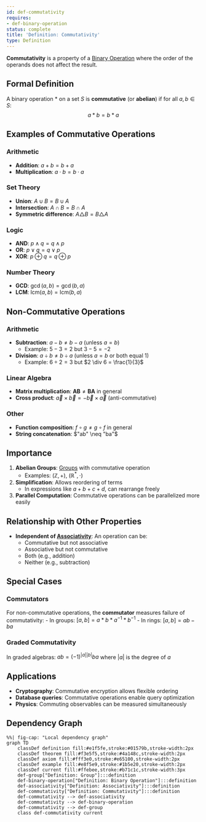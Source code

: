 ```yaml
---
id: def-commutativity
requires:
- def-binary-operation
status: complete
title: 'Definition: Commutativity'
type: Definition
---
```


**Commutativity** is a property of a [Binary Operation](def-binary-operation.qmd) where the order of the operands does not affect the result.

## Formal Definition

A binary operation $*$ on a set $S$ is **commutative** (or **abelian**) if for all $a, b \in S$:
$$a * b = b * a$$

## Examples of Commutative Operations

### Arithmetic
- **Addition**: $a + b = b + a$
- **Multiplication**: $a \cdot b = b \cdot a$

### Set Theory
- **Union**: $A \cup B = B \cup A$
- **Intersection**: $A \cap B = B \cap A$
- **Symmetric difference**: $A \triangle B = B \triangle A$

### Logic
- **AND**: $p \land q = q \land p$
- **OR**: $p \lor q = q \lor p$
- **XOR**: $p \oplus q = q \oplus p$

### Number Theory
- **GCD**: $\gcd(a, b) = \gcd(b, a)$
- **LCM**: $\text{lcm}(a, b) = \text{lcm}(b, a)$

## Non-Commutative Operations

### Arithmetic
- **Subtraction**: $a - b \neq b - a$ (unless $a = b$)
  - Example: $5 - 3 = 2$ but $3 - 5 = -2$
- **Division**: $a \div b \neq b \div a$ (unless $a = b$ or both equal 1)
  - Example: $6 \div 2 = 3$ but $2 \div 6 = \frac{1}{3}$

### Linear Algebra
- **Matrix multiplication**: $\mathbf{AB} \neq \mathbf{BA}$ in general
- **Cross product**: $\vec{a} \times \vec{b} = -\vec{b} \times \vec{a}$ (anti-commutative)

### Other
- **Function composition**: $f \circ g \neq g \circ f$ in general
- **String concatenation**: $"ab" \neq "ba"$

## Importance

1. **Abelian Groups**: [Groups](def-group.qmd) with commutative operation
   - Examples: $(\mathbb{Z}, +)$, $(\mathbb{R}^*, \cdot)$

2. **Simplification**: Allows reordering of terms
   - In expressions like $a + b + c + d$, can rearrange freely

3. **Parallel Computation**: Commutative operations can be parallelized more easily

## Relationship with Other Properties

- **Independent of [Associativity](def-associativity.qmd)**: An operation can be:
  - Commutative but not associative
  - Associative but not commutative
  - Both (e.g., addition)
  - Neither (e.g., subtraction)

## Special Cases

### Commutators
For non-commutative operations, the **commutator** measures failure of commutativity:
- In groups: $[a, b] = a * b * a^{-1} * b^{-1}$
- In rings: $[a, b] = ab - ba$

### Graded Commutativity
In graded algebras: $ab = (-1)^{|a||b|}ba$ where $|a|$ is the degree of $a$

## Applications

- **Cryptography**: Commutative encryption allows flexible ordering
- **Database queries**: Commutative operations enable query optimization
- **Physics**: Commuting observables can be measured simultaneously

## Dependency Graph

```mermaid
%%| fig-cap: "Local dependency graph"
graph TD
    classDef definition fill:#e1f5fe,stroke:#01579b,stroke-width:2px
    classDef theorem fill:#f3e5f5,stroke:#4a148c,stroke-width:2px
    classDef axiom fill:#fff3e0,stroke:#e65100,stroke-width:2px
    classDef example fill:#e8f5e9,stroke:#1b5e20,stroke-width:2px
    classDef current fill:#ffebee,stroke:#b71c1c,stroke-width:3px
    def-group["Definition: Group"]:::definition
    def-binary-operation["Definition: Binary Operation"]:::definition
    def-associativity["Definition: Associativity"]:::definition
    def-commutativity["Definition: Commutativity"]:::definition
    def-commutativity --> def-associativity
    def-commutativity --> def-binary-operation
    def-commutativity --> def-group
    class def-commutativity current
```